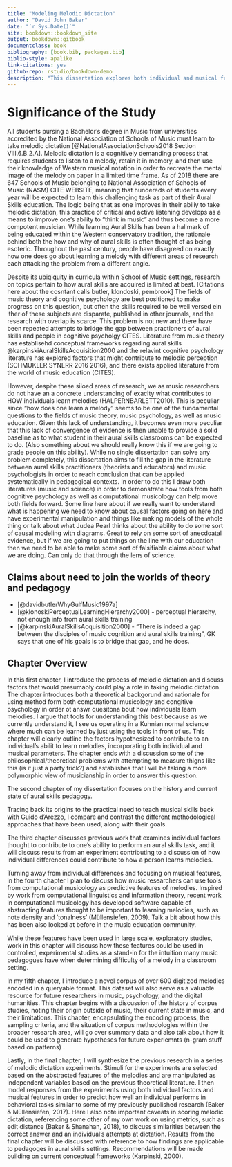 ```yaml
--- 
title: "Modeling Melodic Dictation"
author: "David John Baker"
date: "`r Sys.Date()`"
site: bookdown::bookdown_site
output: bookdown::gitbook
documentclass: book
bibliography: [book.bib, packages.bib]
biblio-style: apalike
link-citations: yes
github-repo: rstudio/bookdown-demo
description: "This dissertation explores both individual and musical features that might contribute to processes involved in melodic dictation."
---
```


# Significance of the Study

All students pursing a Bachelor's degree in Music from universities accredited by the National Association of Schools of Music must learn to take melodic dictation [@NationalAssociationSchools2018 Section VIII.6.B.2.A]. 
Melodic dictation is a cognitively demanding process that requires students to listen to a melody, retain it in memory, and then use their knowledge of Western musical notation in order to recreate the mental image of the melody on paper in a limited time frame.
As of 2018 there are 647 Schools of Music belonging to National Association of Schools of Music (NASM) CITE WEBSITE, meaning that hundereds of students every year will be expected to learn this challenging task as part of their Aural Skills education.
The logic being that as one improves in their abiliy to take melodic dictation, this practice of critical and active listening develops as a means to improve one's ability to "think in music" and thus become a more compotent musician.
While learning Aural Skills has been a hallmark of being educated within the Western conservatory tradition, the rationale behind both the how and why of aural skills is often thought of as being esoteric.
Throughout the past century, people have disagreed on exactly how one does go about learning a melody with different areas of research each attacking the problem from a different angle.

Despite its ubiqiquity in curricula within School of Music settings, research on topics pertain to how aural skills are acquired is limited at best.
[Citations here about the cosntant calls butler, klondoski, pembrook]
The fields of music theory and cognitive psychology are best positioned to make progress on this question, but often the skills required to be well versed ein ither of these subjects are disparate, published in other journals, and the research with overlap is scarce.
This problem is not new and there have been repeated attempts to bridge the gap between practioners of aural skills and people in cognitive psycholgy CITES.
Literature from music theory has establisehd conceptual frameworks regarding aural skills @karpinskiAuralSkillsAcquisition2000 and the relavint cognitive psychology literature has explored factors that might contribute to melodic perception (SCHMUKLER SYNERR 2016 2016), and there exists applied literature from the world of music education (CITES).

However, despite these siloed areas of research, we as music researchers do not have an a concrete understanding of exaclty what contributes to HOW individuals learn melodies (HALPERNBARLETT2010).
This is peculiar since "how does one learn a melody" seems to be one of the fundamental questions to the fields of music theory, music psychology, as well as music education. 
Given this lack of understanding, it becomes even more peculiar that this lack of convergence of evidence is then unable to provide a solid baseline as to what student in their aural skills classrooms can be expected to do. (Also something about we should really know this if we are going to grade people on this ability).
While no single dissertation can solve any problem completely, this dissertation aims to fill the gap in the literature between aural skills practitioners (theorists and educators) and music psychologists in order to reach conclusion that can be applied systematically in pedagogical contexts.
In order to do this I draw both literatures (music and science) in order to demonstrate how tools from both cognitive psychology as well as computational musicology can help move both fields forward.
Some line here about if we really want to understand what is happening we need to know about causal factors going on here and have experimental manipulation and things like making models of the whole thing or talk about what Judea Pearl thinks about the ability to do some sort of causal modeling with diagrams.
Great to rely on some sort of anecdoatal evidence, but if we are going to put things on the line with our education then we need to be able to make some sort of falsifiable claims about what we are doing.
Can only do that through the lens of science. 

## Claims about need to join the worlds of theory and pedagogy 

* [@davidbutlerWhyGulfMusic1997a]
* [@klonoskiPerceptualLearningHierarchy2000] - perceptual hierarchy, not enough info from aural skills training
* [@karpinskiAuralSkillsAcquisition2000] - "There is indeed a gap between the disciples of music cognition and aural skills training", GK says that one of his goals is to bridge that gap, and he does.

## Chapter Overview 

In this first chapter, I introduce the process of melodic dictation and discuss factors that would presumably could play a role in taking melodic dictation.
The chapter introduces both a theoretical backgorund and rationale for using method form both computational musicology and congitive psychology in order ot answr quesitona bout how individuals learn melodies. 
I argue that tools for understanding this best because as we currently understand it, I see us operating in a Kuhnian normal science where much can be learned by just using the tools in front of us.
This chapter will clearly outline the factors hypothesized to contribute to an individual's abilit to learn melodies, incorporating both individual and musical parameters.
The chapter ends with a discussion some of the philosophical/theoretical problems with attempting to measure thigns like this (is it just a party trick?) and establishes that I will be taking a more polymorphic view of musicianship in order to answer this question.

The second chapter of my dissertation focuses on the history and current state of aural skills pedagogy.

Tracing back its origins to the practical need to teach musical skills back with Guido d’Arezzo, I compare
and contrast the different methodological approaches that have been used, along with their goals.

The third chapter discusses previous work that examines individual factors thought to contribute to one’s
ability to perform an aural skills task, and it will discuss results from an experiment contributing to a discussion of how individual differences could contribute to how a person learns melodies. 

Turning away from individual differences and focusing on musical features, in the fourth chapter I plan to
discuss how music researchers can use tools from computational musicology as predictive features of
melodies. 
Inspired by work from computational linguistics and information theory, recent work in
computational musicology has developed software capable of abstracting features thought to be
important to learning melodies, such as note density and ‘tonalness’ (Müllensiefen, 2009). 
Talk a bit about how this has been also looked at before in the music education community.

While these features have been used in large scale, exploratory studies, work in this chapter will discuss how these features could be used in controlled, experimental studies as a stand-in for the intuition many music pedagogues have when determining difficulty of a melody in a classroom setting. 

In my fifth chapter, I introduce a novel corpus of over 600 digitized melodies encoded in a queryable
format. 
This dataset will also serve as a valuable resource for future researchers in music, psychology,
and the digital humanities. 
This chapter begins with a discussion of the history of corpus studies, noting their origin outside of music, their current state in music, and their limitations. 
This chapter, encapsulating the encoding process, the sampling criteria, and the situation of corpus methodologies within the broader research area, will go over summary data and also talk about how it could be used to generate hypotheses for future experiemnts (n-gram stuff based on patterns) .

Lastly, in the final chapter, I will synthesize the previous research in a series of melodic dictation
experiments. 
Stimuli for the experiments are selected based on the abstracted features of the melodies
and are manipulated as independent variables based on the previous theoretical literature. 
I then model responses from the experiments using both individual factors and musical features in order to predict how well an individual performs in behavioral tasks similar to some of my previously published research (Baker & Müllensiefen, 2017). 
Here I also note important caveats in scoring melodic dictation, referencing some other of my own work on using metrics, such as edit distance (Baker & Shanahan, 2018), to discuss similarities between the correct answer and an individual’s attempts at dictation.
Results from the final chapter will be discussed with reference to how findings are applicable to
pedagoges in aural skills settings. 
Recommendations will be made building on current conceptual frameworks (Karpinski, 2000). 
